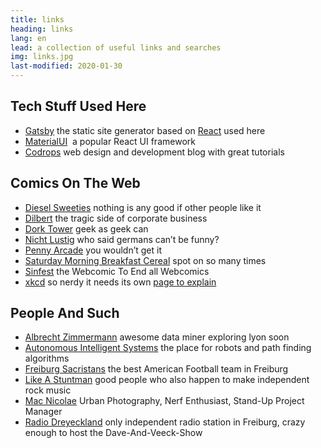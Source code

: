 ```yaml
---
title: links
heading: links
lang: en
lead: a collection of useful links and searches
img: links.jpg
last-modified: 2020-01-30
---
```


## Tech Stuff Used Here

- [Gatsby](https://www.gatsbyjs.org/)&nbsp;the static site generator based on
  [React](https://reactjs.org/) used here
- [MaterialUI](https://material-ui.com/)&nbsp; a popular React UI framework
- [Codrops](https://www.tympanus.net/codrops/)&nbsp;web design and development
  blog with great tutorials

## Comics On The Web

- [Diesel Sweeties](https://www.dieselsweeties.com/)&nbsp;nothing is any good if
  other people like it
- [Dilbert](http://www.dilbert.com/)&nbsp;the tragic side of corporate business
- [Dork Tower](https://www.dorktower.com/)&nbsp;geek as geek can
- [Nicht Lustig](http://www.nichtlustig.de/)&nbsp;who said germans can’t be
  funny?
- [Penny Arcade](https://www.penny-arcade.com/comic/)&nbsp;you wouldn’t get it
- [Saturday Morning Breakfast Cereal](https://www.smbc-comics.com)&nbsp;spot on
  so many times
- [Sinfest](http://www.sinfest.net)&nbsp;the Webcomic To End all Webcomics
- [xkcd](https://xkcd.com/)&nbsp;so nerdy it needs its own
  [page to explain](http://www.explainxkcd.com/)

## People And Such

- [Albrecht Zimmermann](http://www.scientific-data-mining.org/)&nbsp;awesome
  data miner exploring lyon soon
- [Autonomous Intelligent Systems](http://ais.informatik.uni-freiburg.de/)&nbsp;the
  place for robots and path finding algorithms
- [Freiburg Sacristans](https://www.ft1844-freiburg.de/americanfootball/)&nbsp;the
  best American Football team in Freiburg
- [Like A Stuntman](http://www.like-a-stuntman.de/)&nbsp;good people who also
  happen to make independent rock music
- [Mac Nicolae](https://macnicolae.com/)&nbsp;Urban Photography, Nerf
  Enthusiast, Stand-Up Project Manager
- [Radio Dreyeckland](https://www.rdl.de/)&nbsp;only independent radio station
  in Freiburg, crazy enough to host the Dave-And-Veeck-Show
